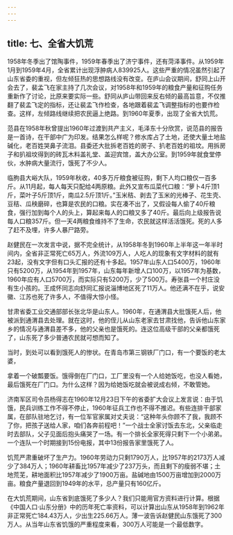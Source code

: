 ```yaml
---
---
---
```

title: 七、全省大饥荒
---



1958年冬季出了馆陶事件，1959年春季出了济宁事件，还有菏泽事件。从1959年1月到1959年4月，全省累计出现浮肿病人839925人。这些严重的情况虽然引起了山东省委的重视，但左倾狂热的思想路线没有改变。在庐山会议期间，舒同上山开会去了，裴孟飞在家主持了几次会议，对1958年和1959年的粮食产量和征购任务重新作了讨论，比原来要实际一些。舒同从庐山带回来反右倾的最高旨意，不仅推翻了裴孟飞定的指标，还让裴孟飞作检查，各地跟着裴孟飞调整指标的也要作检查。这样，左倾路线继续把农民逼上绝路。到1960年夏季，出现了全省大饥荒。

范县在1958年秋曾提出1960年过渡到共产主义，毛泽东十分欣赏，说范县的报告是一首诗，在干部中广为印发。结果怎么样呢？修水库占了土地，还使大量土地盐碱化，老百姓哭鼻子流泪。县委还大批拆老百姓的房子、扒老百姓的祖坟。用拆房子和扒祖坟得到的砖瓦木料盖礼堂、盖迎宾馆，盖大办公室。到1959年就食堂停伙，水肿病大量流行，饿死了不少人。

临朐县大峪大队，1959年秋收，40多万斤粮食被征购，剩下人均口粮仅一百多斤。从11月起，每人每天只配给4两原粮。此外又宣布瓜菜代口粮：“萝卜4斤顶1斤，菜叶子5斤顶1斤，南瓜2.5斤顶1斤。”玉米秸、剥去了玉米的光棒子、花生壳、豆秸、瓜秧磨碎，也算是农民的口粮。实在凑不出了，又假设每人偷了40斤粮食，强行加到每个人的头上，算起来每人的口粮又多了40斤。最后向上级报告说每人口粮357斤。但一天4两粮食维持不了生命，农民就这样活活饿死。死的人多了赶不及埋，许多人暴尸路旁。

赵健民在一次发言中说，据不完全统计，从1958年冬到1960年上半年这一年半时间内，全省非正常死亡65万人，外流109万人，人吃人的现象有文字材料的就有23起，没有文字但有口头汇报的还有十多起。1957年山东人口5400万，1960年只有5200万，从1954年到1957年，山东每年新增人口100万，以1957年为基数，1960年应有人口5700万，而实际只有5200万，少了500万。寿张县一个村庄没有生小孩的。王成怀同志向舒同汇报说淄博地区死了11万人。他还满不在乎，说安徽、江苏也死了许多人，不值得大惊小怪。

甘肃省委工业交通部部长张北华是山东人。1960年，在通渭县大批饿死人后，他被派到通渭县去处理。就在这时，他的侄儿从山东老家去甘肃找他，告诉他山东家乡的情况与通渭县差不多，他的父亲也是饿死的。连这位高级干部的父亲都饿死了，山东死了多少普通农民就可想而知了。

当时，到处可以看到饿死人的惨状。在青岛市第三钢铁厂门口，有一个要饭的老太婆，

拿着一个破瓢要饭。饿得倒在厂门口，工厂里没有一个人给她饭吃，也没人看她，最后饿死在厂门口。为什么这样？因为给她饭吃就会被说成右倾，不敢管她。

济南军区司令员杨得志在1960年12月23日下午的省委扩大会议上发言说：由于饥饿，民兵训练工作不得不停止，1960年征兵工作也不得不推迟。有些连排干部家属，在部队驻地乞讨，有一位军官家属对丈夫说：“这种年头你顾不了我，我顾不了你，把孩子送给人家，咱们各奔前程吧！”一个战士全家讨饭去东北，父亲临走时去部队，父子见面后抱头痛哭了一场。有一个排长全家死得只剩下一个小弟弟。一个连队一个时期接到15份电报，其中13份报告家里饿死了人。

饥荒严肃重破坏了生产力。1960年劳动力只剩1790万人，比1957年的2173万人减少了384万人；1960年耕畜比1957年减少了237万头，而且剩下的瘦弱不堪；土地荒芜，耕地面积比1957年减少了1900万亩。盐碱地由1500万亩增加到2000万亩。粮食产量退回到1949年的水平，总产量只有160亿斤。

在大饥荒期间，山东省到底饿死了多少人？我们只能用官方资料进行计算。根据《中国人口·山东分册》中的历年死亡率资料，可以计算出山东从1958年到1962年非正常死亡184.43万人，少出生225.66万人。薄一波告诉赵健民山东饿死了300万人。从当年山东省饥饿的严重程度来看，300万人可能是一个最低数字。